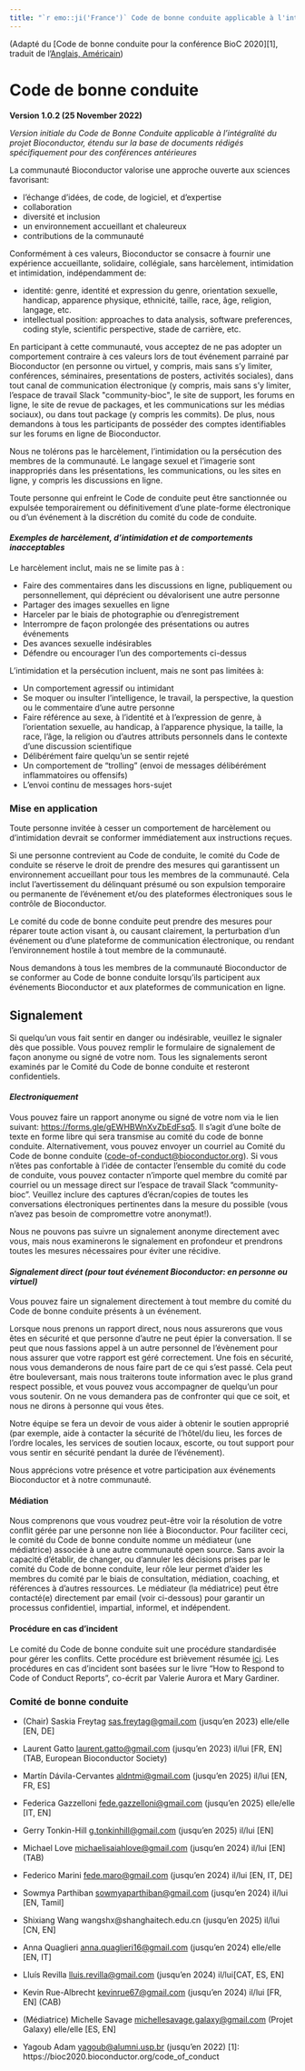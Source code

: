 ```yaml
---
title: "`r emo::ji('France')` Code de bonne conduite applicable à l'intégralité du projet Bioconductor (Français, France)"
---
```


(Adapté du [Code de bonne conduite pour la conférence BioC 2020][1], traduit de l'[Anglais, Américain](en-US.html))

# Code de bonne conduite

**Version 1.0.2 (25 November 2022)**

_Version initiale du Code de Bonne Conduite applicable à l’intégralité du projet Bioconductor, étendu sur la base de documents rédigés spécifiquement pour des conférences antérieures_

La communauté Bioconductor valorise
une approche ouverte aux sciences favorisant:

* l'échange d’idées, de code, de logiciel, et d’expertise
* collaboration
* diversité et inclusion
* un environnement accueillant et chaleureux
* contributions de la communauté

Conformément à ces valeurs, Bioconductor se consacre à fournir une expérience accueillante, solidaire, collégiale, sans harcèlement, intimidation et intimidation, indépendamment de:

* identité: genre, identité et expression du genre, orientation sexuelle, handicap, apparence physique, ethnicité, taille, race, âge, religion, langage, etc.
* intellectual position: approaches to data analysis, software preferences, coding style, scientific perspective, stade de carrière, etc.

En participant à cette communauté, vous acceptez de ne pas adopter un comportement contraire à ces valeurs lors de tout événement parrainé par Bioconductor (en personne ou virtuel, y compris, mais sans s'y limiter, conférences, séminaires, presentations de posters, activités sociales), dans tout canal de communication électronique (y compris, mais sans s'y limiter, l'espace de travail Slack \"community-bioc\", le site de support, les forums en ligne, le site de revue de packages, et les communications sur les médias sociaux), ou dans tout package (y compris les commits). De plus, nous demandons à tous les participants de posséder des comptes identifiables sur les forums en ligne de Bioconductor.

Nous ne tolérons pas le harcèlement, l'intimidation ou la persécution des membres de la communauté. Le langage sexuel et l'imagerie sont inappropriés dans les présentations, les communications, ou les sites en ligne, y compris les discussions en ligne.

Toute personne qui enfreint le Code de conduite peut être sanctionnée ou expulsée temporairement ou définitivement d'une plate-forme électronique ou d'un événement à la discrétion du comité du code de conduite.

#### _Exemples de harcèlement, d'intimidation et de comportements inacceptables_

Le harcèlement inclut, mais ne se limite pas à :

* Faire des commentaires dans les discussions en ligne, publiquement ou personnellement, qui déprécient ou dévalorisent une autre personne
* Partager des images sexuelles en ligne
* Harceler par le biais de photographie ou d'enregistrement
* Interrompre de façon prolongée des présentations ou autres événements
* Des avances sexuelle indésirables
* Défendre ou encourager l'un des comportements ci-dessus

L'intimidation et la persécution incluent, mais ne sont pas limitées à:

* Un comportement agressif ou intimidant
* Se moquer ou insulter l'intelligence, le travail, la perspective, la question ou le commentaire d'une autre personne
* Faire référence au sexe, à l’identité et à l’expression de genre, à l'orientation sexuelle, au handicap, à l’apparence physique, la taille, la race, l'âge, la religion ou d'autres attributs personnels dans le contexte d'une discussion scientifique
* Délibérément faire quelqu'un se sentir rejeté
* Un comportement de "trolling" (envoi de messages délibérément inflammatoires ou offensifs)
* L'envoi continu de messages hors-sujet

### Mise en application
Toute personne invitée à cesser un comportement de harcèlement ou d'intimidation devrait se conformer immédiatement aux instructions reçues.

Si une personne contrevient au Code de conduite, le comité du Code de conduite se réserve le droit de prendre des mesures qui garantissent un environnement accueillant pour tous les membres de la communauté. Cela inclut l'avertissement du délinquant présumé ou son expulsion temporaire ou permanente de l'événement et/ou des plateformes électroniques sous le contrôle de Bioconductor.

Le comité du code de bonne conduite peut prendre des mesures pour réparer toute action visant à, ou causant clairement, la perturbation d'un événement ou d'une plateforme de communication électronique, ou rendant l'environnement hostile à tout membre de la communauté.

Nous demandons à tous les membres de la communauté Bioconductor de se conformer au Code de bonne conduite lorsqu'ils participent aux événements Bioconductor et aux plateformes de communication en ligne.

## Signalement
Si quelqu'un vous fait sentir en danger ou indésirable, veuillez le signaler dès que possible. Vous pouvez remplir le formulaire de signalement de façon anonyme ou signé de votre nom. Tous les signalements seront examinés par le Comité du Code de bonne conduite et resteront confidentiels.

#### _Electroniquement_

Vous pouvez faire un rapport anonyme ou signé de votre nom via le lien suivant: <https://forms.gle/gEWHBWnXvZbEdFsq5>. Il s'agit d'une boîte de texte en forme libre qui sera transmise au comité du code de bonne conduite. Alternativement, vous pouvez envoyer un courriel au Comité du Code de bonne conduite (<code-of-conduct@bioconductor.org>). Si vous n'êtes pas confortable à l'idée de contacter l'ensemble du comité du code de conduite, vous pouvez contacter n'importe quel membre du comité par courriel ou un message direct sur l'espace de travail Slack "community-bioc". Veuillez inclure des captures d'écran/copies de toutes les conversations électroniques pertinentes dans la mesure du possible (vous n'avez pas besoin de compromettre votre anonymat!).

Nous ne pouvons pas suivre un signalement anonyme directement avec vous, mais nous examinerons le signalement en profondeur et prendrons toutes les mesures nécessaires pour éviter une récidive.

#### _Signalement direct (pour tout événement Bioconductor: en personne ou virtuel)_

Vous pouvez faire un signalement directement à tout membre du comité du Code de bonne conduite présents à un événement.

Lorsque nous prenons un rapport direct, nous nous assurerons que vous êtes en sécurité et que personne d'autre ne peut épier la conversation. Il se peut que nous fassions appel à un autre personnel de l’évènement pour nous assurer que votre rapport est géré correctement. Une fois en sécurité, nous vous demanderons de nous faire part de ce qui s'est passé. Cela peut être bouleversant, mais nous traiterons toute information avec le plus grand respect possible, et vous pouvez vous accompagner de quelqu'un pour vous soutenir. On ne vous demandera pas de confronter qui que ce soit, et nous ne dirons à personne qui vous êtes.

Notre équipe se fera un devoir de vous aider à obtenir le soutien approprié (par exemple, aide à contacter la sécurité de l'hôtel/du lieu, les forces de l'ordre locales, les services de soutien locaux, escorte, ou tout support pour vous sentir en sécurité pendant la durée de l'événement).

Nous apprécions votre présence et votre participation aux événements Bioconductor et à notre communauté.

#### Médiation

Nous comprenons que vous voudrez peut-être voir la résolution de votre conflit gérée par une personne non liée à Bioconductor. Pour faciliter ceci, le comité du Code de bonne conduite nomme un médiateur (une médiatrice) associée à une autre communauté open source. Sans avoir la capacité d'établir, de changer, ou d'annuler les décisions prises par le comité du Code de bonne conduite, leur rôle leur permet d'aider les membres du comité par le biais de consultation, médiation, coaching, et références à d'autres ressources. Le médiateur (la médiatrice) peut être contacté(e) directement par email (voir ci-dessous) pour garantir un processus confidentiel, impartial, informel, et indépendent.

#### Procédure en cas d'incident

Le comité du Code de bonne conduite suit une procédure standardisée pour gérer les conflits.
Cette procédure est brièvement résumée [ici](https://bioconductor.github.io/CodeOfConduct/incident_response.html). Les procédures en cas d'incident sont basées sur le livre "How to Respond to Code of Conduct Reports", co-écrit par Valerie Aurora et Mary Gardiner.


### Comité de bonne conduite

* (Chair) Saskia Freytag <sas.freytag@gmail.com> (jusqu'en 2023) elle/elle [EN, DE]
* Laurent Gatto <laurent.gatto@gmail.com> (jusqu'en 2023) il/lui [FR, EN] (TAB, European Bioconductor Society)
* Martín Dávila-Cervantes <aldntmi@gmail.com> (jusqu'en 2025) il/lui [EN, FR, ES]
* Federica Gazzelloni <fede.gazzelloni@gmail.com> (jusqu'en 2025) elle/elle [IT, EN]
* Gerry Tonkin-Hill <g.tonkinhill@gmail.com> (jusqu'en 2025) il/lui [EN]
* Michael Love <michaelisaiahlove@gmail.com> (jusqu'en 2024) il/lui [EN] (TAB)
* Federico Marini <fede.maro@gmail.com> (jusqu'en 2024) il/lui [EN, IT, DE]
* Sowmya Parthiban <sowmyaparthiban@gmail.com> (jusqu'en 2024) il/lui [EN, Tamil]
* Shixiang Wang wangshx@shanghaitech.edu.cn (jusqu'en 2025) il/lui [CN, EN]
* Anna Quaglieri <anna.quaglieri16@gmail.com> (jusqu'en 2024) elle/elle [EN, IT]
* Lluís Revilla <lluis.revilla@gmail.com> (jusqu'en 2024) il/lui[CAT, ES, EN]
* Kevin Rue-Albrecht <kevinrue67@gmail.com> (jusqu'en 2024) il/lui [FR, EN] (CAB)
* (Médiatrice) Michelle Savage <michellesavage.galaxy@gmail.com> (Projet Galaxy) elle/elle [ES, EN]

* Yagoub Adam <yagoub@alumni.usp.br> (jusqu'en 2022)
[1]: https://bioc2020.bioconductor.org/code_of_conduct
